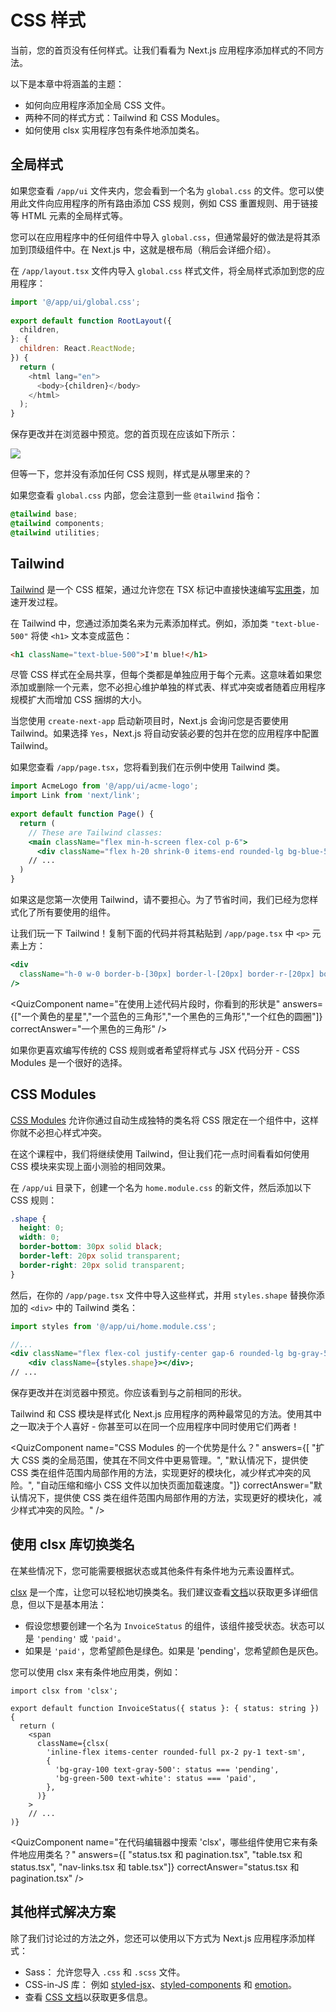
# CSS 样式

当前，您的首页没有任何样式。让我们看看为 Next.js 应用程序添加样式的不同方法。

以下是本章中将涵盖的主题：

* 如何向应用程序添加全局 CSS 文件。
* 两种不同的样式方式：Tailwind 和 CSS Modules。
* 如何使用 clsx 实用程序包有条件地添加类名。

## 全局样式

如果您查看 `/app/ui` 文件夹内，您会看到一个名为 `global.css` 的文件。您可以使用此文件向应用程序的所有路由添加 CSS 规则，例如 CSS 重置规则、用于链接等 HTML 元素的全局样式等。

您可以在应用程序中的任何组件中导入 `global.css`，但通常最好的做法是将其添加到顶级组件中。在 Next.js 中，这就是根布局（稍后会详细介绍）。

在 `/app/layout.tsx` 文件内导入 `global.css` 样式文件，将全局样式添加到您的应用程序：

```js showLineNumbers {1} filename="/app/layout.tsx" copy
import '@/app/ui/global.css';
 
export default function RootLayout({
  children,
}: {
  children: React.ReactNode;
}) {
  return (
    <html lang="en">
      <body>{children}</body>
    </html>
  );
}
```

保存更改并在浏览器中预览。您的首页现在应该如下所示：

![](/chapter2-home-page-with-tailwind.avif)

但等一下，您并没有添加任何 CSS 规则，样式是从哪里来的？

如果您查看 `global.css` 内部，您会注意到一些 `@tailwind` 指令：

```css showLineNumbers filename="/app/ui/global.css" copy
@tailwind base;
@tailwind components;
@tailwind utilities;
```

## Tailwind

[Tailwind](https://tailwindcss.com/) 是一个 CSS 框架，通过允许您在 TSX 标记中直接快速编写[实用类](https://tailwindcss.com/docs/utility-first)，加速开发过程。

在 Tailwind 中，您通过添加类名来为元素添加样式。例如，添加类 `"text-blue-500"` 将使 `<h1>` 文本变成蓝色：

```html copy
<h1 className="text-blue-500">I'm blue!</h1>
```

尽管 CSS 样式在全局共享，但每个类都是单独应用于每个元素。这意味着如果您添加或删除一个元素，您不必担心维护单独的样式表、样式冲突或者随着应用程序规模扩大而增加 CSS 捆绑的大小。

当您使用 `create-next-app` 启动新项目时，Next.js 会询问您是否要使用 Tailwind。如果选择 `Yes`，Next.js 将自动安装必要的包并在您的应用程序中配置 Tailwind。

如果您查看 `/app/page.tsx`，您将看到我们在示例中使用 Tailwind 类。

```jsx showLineNumbers filename="/app/page.tsx" copy
import AcmeLogo from '@/app/ui/acme-logo';
import Link from 'next/link';
 
export default function Page() {
  return (
    // These are Tailwind classes:
    <main className="flex min-h-screen flex-col p-6">
      <div className="flex h-20 shrink-0 items-end rounded-lg bg-blue-500 p-4 md:h-52">
    // ...
  )
}
```

如果这是您第一次使用 Tailwind，请不要担心。为了节省时间，我们已经为您样式化了所有要使用的组件。

让我们玩一下 Tailwind！复制下面的代码并将其粘贴到 `/app/page.tsx` 中 `<p>` 元素上方：

```jsx showLineNumbers filename="/app/page.tsx" copy
<div
  className="h-0 w-0 border-b-[30px] border-l-[20px] border-r-[20px] border-b-black border-l-transparent border-r-transparent"
/>
```

<QuizComponent
  name="在使用上述代码片段时，你看到的形状是"
  answers={["一个黄色的星星","一个蓝色的三角形","一个黑色的三角形","一个红色的圆圈"]}
  correctAnswer="一个黑色的三角形"
/>

如果你更喜欢编写传统的 CSS 规则或者希望将样式与 JSX 代码分开 - CSS Modules 是一个很好的选择。

## CSS Modules

[CSS Modules](https://nextjs.org/docs/pages/building-your-application/styling) 允许你通过自动生成独特的类名将 CSS 限定在一个组件中，这样你就不必担心样式冲突。

在这个课程中，我们将继续使用 Tailwind，但让我们花一点时间看看如何使用 CSS 模块来实现上面小测验的相同效果。

在 `/app/ui` 目录下，创建一个名为 `home.module.css` 的新文件，然后添加以下 CSS 规则：

```css showLineNumbers filename="/app/ui/home.module.css" copy
.shape {
  height: 0;
  width: 0;
  border-bottom: 30px solid black;
  border-left: 20px solid transparent;
  border-right: 20px solid transparent;
}
```

然后，在你的 `/app/page.tsx` 文件中导入这些样式，并用 `styles.shape` 替换你添加的 `<div>` 中的 Tailwind 类名：

```jsx showLineNumbers {1, 5} filename="/app/page.tsx" copy
import styles from '@/app/ui/home.module.css';

//...
<div className="flex flex-col justify-center gap-6 rounded-lg bg-gray-50 px-6 py-10 md:w-2/5 md:px-20">
    <div className={styles.shape}></div>;
// ...
```

保存更改并在浏览器中预览。你应该看到与之前相同的形状。

Tailwind 和 CSS 模块是样式化 Next.js 应用程序的两种最常见的方法。使用其中之一取决于个人喜好 - 你甚至可以在同一个应用程序中同时使用它们两者！

<QuizComponent
  name="CSS Modules 的一个优势是什么？"
  answers={[
    "扩大 CSS 类的全局范围，使其在不同文件中更易管理。",
    "默认情况下，提供使 CSS 类在组件范围内局部作用的方法，实现更好的模块化，减少样式冲突的风险。",
    "自动压缩和缩小 CSS 文件以加快页面加载速度。"]}
  correctAnswer="默认情况下，提供使 CSS 类在组件范围内局部作用的方法，实现更好的模块化，减少样式冲突的风险。"
/>

## 使用 clsx 库切换类名

在某些情况下，您可能需要根据状态或其他条件有条件地为元素设置样式。

[clsx](https://www.npmjs.com/package/clsx) 是一个库，让您可以轻松地切换类名。我们建议查看[文档](https://github.com/lukeed/clsx)以获取更多详细信息，但以下是基本用法：

* 假设您想要创建一个名为 `InvoiceStatus` 的组件，该组件接受状态。状态可以是 `'pending'` 或 `'paid'`。
* 如果是 `'paid'`，您希望颜色是绿色。如果是 'pending'，您希望颜色是灰色。

您可以使用 clsx 来有条件地应用类，例如：

```tsx showLineNumbers {9-10} filename="/app/ui/invoices/status.tsx" copy
import clsx from 'clsx';
 
export default function InvoiceStatus({ status }: { status: string }) {
  return (
    <span
      className={clsx(
        'inline-flex items-center rounded-full px-2 py-1 text-sm',
        {
          'bg-gray-100 text-gray-500': status === 'pending',
          'bg-green-500 text-white': status === 'paid',
        },
      )}
    >
    // ...
)}
```

<QuizComponent
  name="在代码编辑器中搜索 'clsx'，哪些组件使用它来有条件地应用类名？"
  answers={[
    "status.tsx 和 pagination.tsx",
    "table.tsx 和 status.tsx",
    "nav-links.tsx 和 table.tsx"]}
  correctAnswer="status.tsx 和 pagination.tsx"
/>

## 其他样式解决方案

除了我们讨论过的方法之外，您还可以使用以下方式为 Next.js 应用程序添加样式：

* Sass： 允许您导入 `.css` 和 `.scss` 文件。
* CSS-in-JS 库： 例如 [styled-jsx](https://github.com/vercel/styled-jsx)、[styled-components](https://github.com/vercel/next.js/tree/canary/examples/with-styled-components) 和 [emotion](https://github.com/vercel/next.js/tree/canary/examples/with-emotion)。
* 查看 [CSS 文档](https://nextjs.org/docs/app/building-your-application/styling)以获取更多信息。